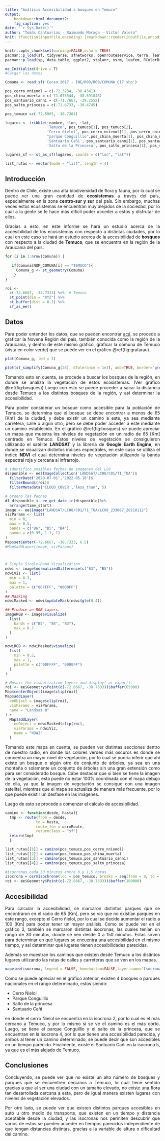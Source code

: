 ```yaml
---
title: "Análisis Accesibilidad a bosques en Temuco"
output:
    bookdown::html_document2:
    fig_caption: yes
date: "`r Sys.Date()`"
author: "Tomás Cantuarias - Raimundo Moraga - Victor Valero"
knit: (function(inputFile,encoding) {rmarkdown::render(inputFile,encoding=encoding,output_file=file.path(dirname(inputFile),'index.html'))})
---
```


```r
knitr::opts_chunk$set(warning=FALSE,echo = TRUE)
pacman::p_load(sf, tidyverse, sfnetworks, openrouteservice, terra, leaflet,raster, mapview, rgee)
pacman::p_load(sp, data.table, ggplot2, stplanr, osrm, leafem, RColorBrewer)

ee_Initialize(drive = T)
#Cargar los datos

Comuna <- read_sf('Censo 2017 - INE/R09/R09/COMUNA_C17.shp')

pos_cerro_nnienol = c(-72.3234, -38.4341)
pos_china_muerta = c(-71.673544, -38.691048)
pos_santuario_canni = c(-71.7667, -39.2552)
pos_salto_princesa = c(-71.6733, -38.4745)

pos_temuco =c(-72.5905, -38.7384)

lugares <- tribble(~nombre, ~lon, ~lat,
                   'Temuco', pos_temuco[1], pos_temuco[2],
                   'Cerro ñielol', pos_cerro_nnienol[1], pos_cerro_nnienol[2],
                   "parque Conguillío",pos_china_muerta[1], pos_china_muerta[2],
                   'Santuario Cañi', pos_santuario_canni[1], pos_santuario_canni[2],
                   'Salto de la Princesa', pos_salto_princesa[1], pos_salto_princesa[2])

lugares_sf <- st_as_sf(lugares, coords = c("lon", "lat"))

list_rutas <- vector(mode = "list", length = 4)

```

```{=html}
<style> 
body {
text-align: justify}
</style>
<!-- Para tener el texto justificado--> 
```
## Introducción {.unnumbered}

Dentro de Chile, existe una alta biodiversidad de flora y fauna, por lo cual se puede ver una gran cantidad de **ecosistemas** a través del país, especialmente en la zona **centro-sur y sur** del país. Sin embargo, muchas veces estos ecosistemas se encuentran muy alejados de la sociedad, por lo cual a la gente se le hace más dificil poder acceder a estos y disfrutar de ellos.

Gracias a esto, en este informe se hará un estudio acerca de la accesibilidad de los ecosistemas con respecto a distintas ciudades, por lo cual en este caso se hará un estudio acerca de la accesibilidad de **bosques** con respecto a la ciudad de **Temuco**, que se encuentra en la región de la Araucanía del país.

```r
for (i in 1:nrow(Comuna)) {
 
   if(Comuna$NOM_COMUNA[i] == "TEMUCO"){
     Comuna_g <- st_geometry(Comuna)
    }
}

roi <- 
  c(-72.6667, -38.7333) %>%  # Temuco
  st_point(dim = "XYZ") %>% 
  st_buffer(dist = 0.1) %>% 
  sf_as_ee()
```

## Datos {.unnumbered}

Para poder entender los datos, que se pueden encontrar [acá](https://www.dropbox.com/s/6j24lrbqkqpiubs/Censo%202017%20-%20INE-20220503T151501Z-001.zip?dl=0), se procede a graficar la Novena Región del país, también conocida como la región de la Araucanía, y dentro de este mismo gráfico, graficar la comuna de Temuco (vista en color verde) que se puede ver en el gráfico \@ref(fig:grafarau).

```r
plot(Comuna_g, lwd = 3)

plot(st_simplify(Comuna_g[28], dTolerance = 1e3), add=TRUE, border="green") # 1000m
```

Tomando esto en cuenta, se procede a buscar los bosques de la región, en donde se analiza la vegetación de estos ecosistemas. (Ver gráfico \@ref(fig:bosques)) Luego con esto se puede proceder a sacar la distancia desde Temuco a los distintos bosques de la región, y así determinar la accesibilidad.

Para poder considerar un bosque como accesible para la población de Temuco, se determina que el bosque se debe encontrar a menos de 65 [Km] de la ciudad, y debe existir un camino a este, ya sea mediante carretera, calle o algún otro, pero se debe poder acceder a este mediante un camino establecido. En el gráfico \@ref(fig:bosques) se puede apreciar un mapa que muestra los niveles de vegetación en un radio de 65 [Km] centrado en Temuco. Estos niveles de vegetación se consiguieron utilizando el satélite **LANDSAT** y la librería de **Google Earth Engine**, en donde se visualizan distintos índices espectrales, en este caso se utiliza el índice **NDVI** el cual determina niveles de vegetación utilizando la banda espectral roja y cercana al infrarrojo.

```r
# identifico posibles fechas de imagenes del LS8
disponible <- ee$ImageCollection('LANDSAT/LC08/C01/T1_TOA')$
  filterDate('2020-07-01','2022-05-10')$
  filterBounds(roi)$
  filterMetadata('CLOUD_COVER','less_than', 5)

# ordeno las fechas
df_disponible <- ee_get_date_ic(disponible)%>%
  arrange(time_start)
image <- ee$Image("LANDSAT/LC08/C01/T1_TOA/LC08_233087_20210112")
vizParams <- list(
  min = 0,
  max = 0.5,
  bands = c("B6", "B5", "B4"),
  gamma = c(0.95, 1.1, 1)
)
Map$setCenter(-72.6667, -38.7333, 6.5)
#Map$addLayer(image, vizParams)



# Simple Single-Band Vizualization
ndwi <- image$normalizedDifference(c("B3", "B5"))
ndwiViz <- list(
  min = 0.3,
  max = 1,
  palette = c("00FFFF", "0000FF")
)
## Masking
ndwiMasked <- ndwi$updateMask(ndwi$gte(0.4))

## Produce an RGB layers.
imageRGB <- image$visualize(
  list(
    bands = c("B5", "B4", "B3"),
    max = 0.7 
  )
)

ndwiRGB <- ndwiMasked$visualize(
  list(
    min = 0.5,
    max = 1,
    palette = c("00FFFF", "0000FF")
  )
)

# Mosaic the visualization layers and display( or export).
roi <- ee$Geometry$Point(c(-72.6667, -38.7333))$buffer(65000)
Map$centerObject(image$clip(roi))
Map$addLayer(
  eeObject = image$clip(roi),
  visParams = vizParams,
  name = "Landsat 8"
) +
  Map$addLayer(
    eeObject = ndwiMasked$clip(roi),
    visParams = ndwiViz,
    name = "NDWI"
  )
```

Tomando este mapa en cuenta, se pueden ver distintas secciones dentro de nuestro radio, en donde los colores verdes más oscuros es donde se concentra un mayor nivel de vegetación, por lo cual se podría inferir que ahí existe un bosque o algún otro de conjunto de árboles, ya sea en una montaña o solamente un conjunto de árboles sin una gran extensión como para ser considerado bosque. Cabe destacar que si bien se tiene la imagen de la vegetación, esta puede no estar 100% coordinada con el mapa debajo de ella, ya que la imagen de vegetación se consigue con una imagen satelital, mientras que el mapa se actualiza de manera más frecuente, por lo que puede existir un desfase en las imágenes.

Luego de esto se procede a comenzar el cálculo de accesibilidad.

```r
camino <- function(desde, hasta){
  tmp <- route(from = desde,
              to = hasta,
              route_fun = osrmRoute,
              returnclass = "sf")
  return(tmp)
  }

list_rutas[[1]] = camino(pos_temuco,pos_cerro_nnienol)
list_rutas[[2]] = camino(pos_temuco,pos_china_muerta)
list_rutas[[3]] = camino(pos_temuco,pos_santuario_canni)
list_rutas[[4]] = camino(pos_temuco,pos_salto_princesa)

#isocronas cada 30 minutos entre 0 y 1,5 horas
isocrona = osrmIsochrone(loc = pos_temuco, breaks = seq(from = 0, to = 150, by = 30))
roi <- ee$Geometry$Point(c(-72.6667, -38.7333))$buffer(100000)
```

## Accesibilidad {.unnumbered}

Para calcular la accesibilidad, se marcaron distintos parques que se encontraron en el radio de 65 [Km], pero se vió que no existían parques en este rango, excepto el Cerro ñielol, por lo cual se decide aumentar el radio a 100 [Km] para poder tener un mayor análisis. Como se puede ver en el gráfico 3, también se marcaron distintas isocronas, las cuales tenían un rango de 30 minutos, donde se ven desde 0 a 150 minutos. Estas sirven para determinar en qué lugares se encuentra una accesibilidad en el mismo tiempo, y así determinar qué lugares tienen accesibilidades parecidas. 

Además se muestran los caminos que existen desde Temuco a los distintos lugares utilizando las rutas de calles y carreteras que se ven en los mapas.

```r
mapview(isocrona, legend = FALSE, homebutton=FALSE,layer.name="Isocronas") + mapview(list_rutas, legend = FALSE, homebutton=FALSE) + mapview(lugares_sf, homebutton=FALSE,layer.name="Parques y bosques") + mapview(ee_as_sf(roi), legend=FALSE, homebutton=FALSE,layer.name="Rango de 100 [Km]")
```

Como se puede apreciar en el gráfico anterior, existen 4 bosques o parques nacionales en el rango determinado, estos siendo:

* Cerro Ñielol
* Parque Conguillío
* Salto de la princesa
* Santuario Cañi

en donde el cerro Ñielol se encuentra en la isocrona 2, por lo cual es el más cercano a Temuco, y por lo mismo si se ve el camino es el más corto. Luego, se tiene el parque Conguillío y el salto de la princesa, que se encuentran en la isocrona 4, por lo que tienen una accesibilidad parecida, y ambos al tener un camino determinado, se puede decir que son accesibles en un tiempo parecido. Finalmente, existe el Santuario Cañi en la isocrona 5, ya que es el más alejado de Temuco.

## Conclusiones {.unnumbered}

Concluyendo, se puede ver que no existe un alto número de bosques y parques que se encuentren cercanos a Temuco, lo cual tiene sentido gracias a que al ser una ciudad con un tamaño elevado, no existe una flora tan desarrollada cercana a esta, pero de igual manera existen lugares con niveles de vegetación elevados.

Por otro lado, se puede ver que existen distintos parques accesibles en auto u otro medio de transporte, que existen en un tiempo y distancia aceptable desde la ciudad, y las isocronas nos permiten descubrir que varios de estos se pueden acceder en tiempos parecidos independiente de que tengan distancias distintas, gracias a la variable de altura o dificultad del camino.